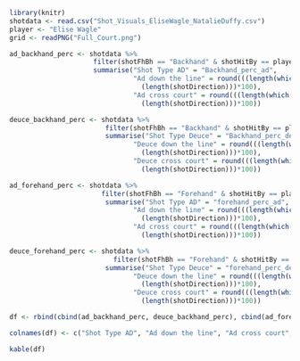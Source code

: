 ```r
library(knitr)
shotdata <- read.csv("Shot_Visuals_EliseWagle_NatalieDuffy.csv")
player <- "Elise Wagle"
grid <- readPNG("Full_Court.png")
```

```r
ad_backhand_perc <- shotdata %>% 
                     filter(shotFhBh == "Backhand" & shotHitBy == player & side == "Ad") %>% 
                     summarise("Shot Type AD" = "Backhand_perc_ad",
                               "Ad down the line" = round(((length(which((shotDirection == "Down the Line")))) /
                                 (length(shotDirection)))*100),
                               "Ad cross court" = round(((length(which((shotDirection == "Crosscourt")))) /
                                 (length(shotDirection)))*100))

deuce_backhand_perc <- shotdata %>% 
                        filter(shotFhBh == "Backhand" & shotHitBy == player & side == "Deuce") %>% 
                        summarise("Shot Type Deuce" = "Backhand_perc_deuce",
                               "Deuce down the line" = round(((length(which((shotDirection == "Down the Line")))) /
                                 (length(shotDirection)))*100),
                               "Deuce cross court" = round(((length(which((shotDirection == "Crosscourt")))) /
                                 (length(shotDirection)))*100))

ad_forehand_perc <- shotdata %>% 
                       filter(shotFhBh == "Forehand" & shotHitBy == player & side == "Ad") %>% 
                        summarise("Shot Type AD" = "forehand_perc_ad",
                               "Ad down the line" = round(((length(which((shotDirection == "Down the Line")))) /
                                 (length(shotDirection)))*100),
                               "Ad cross court" = round(((length(which((shotDirection == "Crosscourt")))) /
                                 (length(shotDirection)))*100))

deuce_forehand_perc <- shotdata %>% 
                          filter(shotFhBh == "Forehand" & shotHitBy == player & side == "Deuce") %>% 
                        summarise("Shot Type Deuce" = "forehand_perc_deuce",
                               "Deuce down the line" = round(((length(which((shotDirection == "Down the Line")))) /
                                 (length(shotDirection)))*100),
                               "Deuce cross court" = round(((length(which((shotDirection == "Crosscourt")))) /
                                 (length(shotDirection)))*100))

df <- rbind(cbind(ad_backhand_perc, deuce_backhand_perc), cbind(ad_forehand_perc , deuce_forehand_perc))

colnames(df) <- c("Shot Type AD", "Ad down the line", "Ad cross court", "Shot Type Deuce", "Deuce down the line", "Deuce cross court")

kable(df)
```

